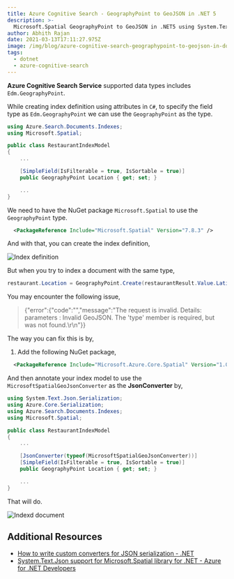 ```yaml
---
title: Azure Cognitive Search - GeographyPoint to GeoJSON in .NET 5
description: >-
  Microsoft.Spatial GeographyPoint to GeoJSON in .NET5 using System.Text.Json.
author: Abhith Rajan
date: 2021-03-13T17:11:27.975Z
image: /img/blog/azure-cognitive-search-geographypoint-to-geojson-in-dotnet-5/azure-cognitive-search-geographypoint-to-geojson-in-dotnet-5-banner.png
tags:
  - dotnet
  - azure-cognitive-search
---
```


**Azure Cognitive Search Service** supported data types includes `Edm.GeographyPoint`.

While creating index definition using attributes in `C#`, to specify the field type as `Edm.GeographyPoint` we can use the `GeographyPoint` as the type.

```cs
using Azure.Search.Documents.Indexes;
using Microsoft.Spatial;

public class RestaurantIndexModel
{
    ...

    [SimpleField(IsFilterable = true, IsSortable = true)]
    public GeographyPoint Location { get; set; }

    ...
}
```

We need to have the NuGet package `Microsoft.Spatial` to use the `GeographyPoint` type.

```xml
  <PackageReference Include="Microsoft.Spatial" Version="7.8.3" />
```

And with that, you can create the index definition,

![Index definition](../../static/img/blog/azure-cognitive-search-geographypoint-to-geojson-in-dotnet-5/index-definition.png)

But when you try to index a document with the same type,

```cs
restaurant.Location = GeographyPoint.Create(restaurantResult.Value.Latitude, restaurantResult.Value.Longitude);
```

You may encounter the following issue,

> {"error":{"code":"","message":"The request is invalid. Details: parameters : Invalid GeoJSON. The 'type' member is required, but was not found.\r\n"}}

The way you can fix this is by,

1. Add the following NuGet package,

```xml
  <PackageReference Include="Microsoft.Azure.Core.Spatial" Version="1.0.0" />
```

And then annotate your index model to use the `MicrosoftSpatialGeoJsonConverter` as the **JsonConverter** by,

```cs
using System.Text.Json.Serialization;
using Azure.Core.Serialization;
using Azure.Search.Documents.Indexes;
using Microsoft.Spatial;

public class RestaurantIndexModel
{
    ...

    [JsonConverter(typeof(MicrosoftSpatialGeoJsonConverter))]
    [SimpleField(IsFilterable = true, IsSortable = true)]
    public GeographyPoint Location { get; set; }

    ...
}
```

That will do.

![Indexd document](../../static/img/blog/azure-cognitive-search-geographypoint-to-geojson-in-dotnet-5/indexed-doc.png)

## Additional Resources

- [How to write custom converters for JSON serialization - .NET](https://docs.microsoft.com/en-us/dotnet/standard/serialization/system-text-json-converters-how-to?pivots=dotnet-5-0)
- [System.Text.Json support for Microsoft.Spatial library for .NET - Azure for .NET Developers](https://docs.microsoft.com/en-us/dotnet/api/overview/azure/microsoft.core.spatial-readme-pre)

